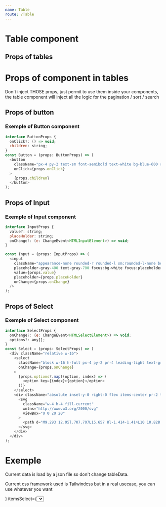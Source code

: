 ```yaml
---
name: Table
route: /Table
---
```


# Table component


## Props of tables

<Props of={Table} />

# Props of component in tables

Don't inject THOSE props, just permit to use them inside your components, the table component will inject all the logic for the pagination / sort / search

## Props of button

<Props of={Button} />

### Exemple of Button component

```javascript
interface ButtonProps {
  onClick?: () => void;
  children: string;
}
const Button = (props: ButtonProps) => (
  <button
    className="px-4 py-2 text-sm font-semibold text-white bg-blue-600 rounded-r hover:bg-blue-900"
    onClick={props.onClick}
  >
    {props.children}
  </button>
);
```

## Props of Input

<Props of={Input} />

### Exemple of Input component

```javascript
interface InputProps {
  value?: string;
  placeHolder: string;
  onChange?: (e: ChangeEvent<HTMLInputElement>) => void;
}

const Input = (props: InputProps) => (
  <input
    className="appearance-none rounded-r rounded-l sm:rounded-l-none border border-gray-400 border-b block pl-8 pr-6 py-2 w-full bg-white text-sm 
    placeholder-gray-400 text-gray-700 focus:bg-white focus:placeholder-gray-600 focus:text-gray-700 focus:outline-none"
    value={props.value}
    placeholder={props.placeHolder}
    onChange={props.onChange}
  />
);
```

## Props of Select

<Props of={Select} />

### Exemple of Select component

```javascript
interface SelectProps {
  onChange?: (e: ChangeEvent<HTMLSelectElement>) => void;
  options?: any[];
}
const Select = (props: SelectProps) => (
  <div className="relative w-16">
    <select
      className="block w-16 h-full px-4 py-2 pr-4 leading-tight text-gray-700 bg-white border border-gray-400 rounded appearance-none focus:outline-none focus:bg-white focus:border-gray-500"
      onChange={props.onChange}
    >
      {props.options?.map((option, index) => (
        <option key={index}>{option}</option>
      ))}
    </select>
    <div className="absolute inset-y-0 right-0 flex items-center pr-2 text-gray-700 pointer-events-none">
      <svg
        className="w-4 h-4 fill-current"
        xmlns="http://www.w3.org/2000/svg"
        viewBox="0 0 20 20"
      >
        <path d="M9.293 12.95l.707.707L15.657 8l-1.414-1.414L10 10.828 5.757 6.586 4.343 8z" />
      </svg>
    </div>
  </div>
);
```

# Exemple

Current data is load by a json file so don't change tableData.

Current css framework used is Tailwindcss but in a real usecase, you can use whatever you want

<Playground>
  <Table
    data={tableData}
    paginated={true}
    class={{
      th:
        "px-5 py-3 border-b-2 border-blue-600 bg-blue-600 text-left text-xs font-semibold text-white uppercase tracking-wider hover:bg-blue-900 hover:border-blue-900 cursor-pointer",
      td: "px-5 py-5 border-b border-gray-200 bg-white text-sm",
      tr: "",
      table: "min-w-full leading-normal",
    }}
    component={{
      top: (
        <TopBar
          searchInput={
            <Input
              placeHolder="Searching"
              searchableValue={["nom", "prenom", "age"]}
            />
          }
          itemsSelect={<Select options={[4, 8, 12]} />}
        />
      ),
      bot: (
        <BottomBar
          jumper={<InputTable />}
          left={<Button>{"<<"}</Button>}
          right={<Button>{">>"}</Button>}
        />
      ),
    }}
    head={[
      { show: "Nom", value: "nom", sort: true },
      { show: "Prénom", value: "prenom", sort: true },
      { show: "Age", value: "age", sort: true },
      { show: "Actif", value: "actif", sort: false },
    ]}
  />
</Playground>
